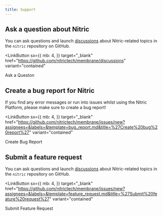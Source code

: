 ```yaml
---
title: Support
---
```


## Ask a question about Nitric

You can ask questions and launch <a href="https://github.com/nitrictech/membrane/discussions" target="_blank">discussions</a> about Nitric-related topics in the `nitric` repository on GitHub.

<LinkButton
  sx={{
    mb: 4,
  }}
  target="_blank"
  href="https://github.com/nitrictech/membrane/discussions"
  variant="contained"
>
  Ask a Queston
</LinkButton>

## Create a bug report for Nitric

If you find any error messages or run into issues whilst using the Nitric Platform, please make sure to create a bug report!

<LinkButton
  sx={{
    mb: 4,
  }}
  target="_blank"
  href="https://github.com/nitrictech/membrane/issues/new?assignees=&labels=&template=bug_report.md&title=%27Create%20bug%20report%27"
  variant="contained"
>
  Create Bug Report
</LinkButton>

## Submit a feature request

You can ask questions and launch <a href="https://github.com/nitrictech/membrane/discussions" target="_blank">discussions</a> about Nitric-related topics in the `nitric` repository on GitHub.

<LinkButton
  sx={{
    mb: 4,
  }}
  target="_blank"
  href="https://github.com/nitrictech/membrane/issues/new?assignees=&labels=&template=feature_request.md&title=%27Submit%20feature%20request%27"
  variant="contained"
>
  Submit Feature Request
</LinkButton>
